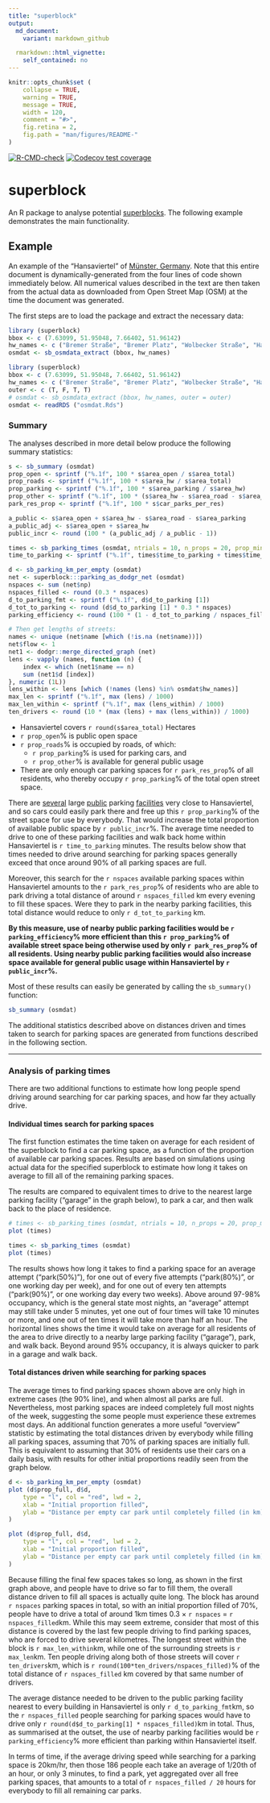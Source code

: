 ```yaml
---
title: "superblock"
output:
  md_document:
    variant: markdown_github

  rmarkdown::html_vignette:
    self_contained: no
---
```


<!-- README.md is generated from README.Rmd. Please edit that file -->

```r
knitr::opts_chunk$set (
    collapse = TRUE,
    warning = TRUE,
    message = TRUE,
    width = 120,
    comment = "#>",
    fig.retina = 2,
    fig.path = "man/figures/README-"
)
```

[![R-CMD-check](https://github.com/UrbanAnalyst/superblock/actions/workflows/R-CMD-check.yaml/badge.svg)](https://github.com/UrbanAnalyst/superblock/actions/workflows/R-CMD-check.yaml)
[![Codecov test coverage](https://codecov.io/gh/UrbanAnalyst/superblock/graph/badge.svg)](https://app.codecov.io/gh/UrbanAnalyst/superblock)


# superblock

An R package to analyse potential
[superblocks](https://doi.org/10.1016%2Fj.cities.2024.105609). The following
example demonstrates the main functionality.

## Example

An example of the "Hansaviertel" of [Münster,
Germany](https://www.openstreetmap.org/#map=17/51.955569/7.639795). Note that
this entire document is dynamically-generated from the four lines of code shown
immediately below. All numerical values described in the text are then taken
from the actual data as downloaded from Open Street Map (OSM) at the time the
document was generated.

The first steps are to load the package and extract the necessary data:

```r
library (superblock)
bbox <- c (7.63099, 51.95048, 7.66402, 51.96142)
hw_names <- c ("Bremer Straße", "Bremer Platz", "Wolbecker Straße", "Hansaring")
osmdat <- sb_osmdata_extract (bbox, hw_names)
```

```r
library (superblock)
bbox <- c (7.63099, 51.95048, 7.66402, 51.96142)
hw_names <- c ("Bremer Straße", "Bremer Platz", "Wolbecker Straße", "Hansaring")
outer <- c (T, F, T, T)
# osmdat <- sb_osmdata_extract (bbox, hw_names, outer = outer)
osmdat <- readRDS ("osmdat.Rds")
```

### Summary

The analyses described in more detail below produce the following summary
statistics:

```r
s <- sb_summary (osmdat)
prop_open <- sprintf ("%.1f", 100 * s$area_open / s$area_total)
prop_roads <- sprintf ("%.1f", 100 * s$area_hw / s$area_total)
prop_parking <- sprintf ("%.1f", 100 * s$area_parking / s$area_hw)
prop_other <- sprintf ("%.1f", 100 * (s$area_hw - s$area_road - s$area_parking) / s$area_hw)
park_res_prop <- sprintf ("%.1f", 100 * s$car_parks_per_res)

a_public <- s$area_open + s$area_hw - s$area_road - s$area_parking
a_public_adj <- s$area_open + s$area_hw
public_incr <- round (100 * (a_public_adj / a_public - 1))
```

```r
times <- sb_parking_times (osmdat, ntrials = 10, n_props = 20, prop_min = 0.7)
time_to_parking <- sprintf ("%.1f", times$time_to_parking + times$time_from_parking) [1]
```

```r
d <- sb_parking_km_per_empty (osmdat)
net <- superblock:::parking_as_dodgr_net (osmdat)
nspaces <- sum (net$np)
nspaces_filled <- round (0.3 * nspaces)
d_to_parking_fmt <- sprintf ("%.1f", d$d_to_parking [1])
d_tot_to_parking <- round (d$d_to_parking [1] * 0.3 * nspaces)
parking_efficiency <- round (100 * (1 - d_tot_to_parking / nspaces_filled))

# Then get lengths of streets:
names <- unique (net$name [which (!is.na (net$name))])
net$flow <- 1
net1 <- dodgr::merge_directed_graph (net)
lens <- vapply (names, function (n) {
    index <- which (net1$name == n)
    sum (net1$d [index])
}, numeric (1L))
lens_within <- lens [which (!names (lens) %in% osmdat$hw_names)]
max_len <- sprintf ("%.1f", max (lens) / 1000)
max_len_within <- sprintf ("%.1f", max (lens_within) / 1000)
ten_drivers <- round (10 * (max (lens) + max (lens_within)) / 1000)
```


- Hansaviertel covers `r round(s$area_total)` Hectares
- `r prop_open`% is public open space
- `r prop_roads`% is occupied by roads, of which:
    - `r prop_parking`% is used for parking cars, and
    - `r prop_other`% is available for general public usage
- There are only enough car parking spaces for `r park_res_prop`% of all
    residents, who thereby occupy `r prop_parking`% of the total open street
    space.

There are [several](https://www.openstreetmap.org/node/11782383432) large
[public](https://www.openstreetmap.org/way/110526495) parking
[facilities](https://www.openstreetmap.org/node/10275462175) very close to
Hansaviertel, and so cars could easily park there and free up this
`r prop_parking`% of the street space for use by everybody. That would increase
the total proportion of available public space by `r public_incr`%. The average
time needed to drive to one of these parking facilities and walk back home
within Hansaviertel is `r time_to_parking` minutes. The results below show that
times needed to drive around searching for parking spaces generally exceed that
once around 90% of all parking spaces are full.

Moreover, this search for the `r nspaces` available parking spaces within
Hansaviertel amounts to the `r park_res_prop`% of residents who are able to
park driving a total distance of around `r nspaces_filled` km every evening to
fill these spaces. Were they to park in the nearby parking facilities, this
total distance would reduce to only `r d_tot_to_parking` km.

**By this measure, use of nearby public parking facilities would be
`r parking_efficiency`% more efficient than this `r prop_parking`% of available
street space being otherwise used by only `r park_res_prop`% of all residents.
Using nearby public parking facilities would also increase space available for
general public usage within Hansaviertel by `r public_incr`%.**

Most of these results can easily be generated by calling the `sb_summary()`
function:

```r
sb_summary (osmdat)
```

The additional statistics described above on distances driven and times taken
to search for parking spaces are generated from functions described in the
following section.

---

### Analysis of parking times

There are two additional functions to estimate how long people spend driving
around searching for car parking spaces, and how far they actually drive.

#### Individual times search for parking spaces

The first function estimates the time taken on average for each resident of the
superblock to find a car parking space, as a function of the proportion of
available car parking spaces. Results are based on simulations using actual
data for the specified superblock to estimate how long it takes on average to
fill all of the remaining parking spaces.

The results are compared to equivalent times to drive to the nearest large
parking facility ("garage" in the graph below), to park a car, and then walk
back to the place of residence.

```r
# times <- sb_parking_times (osmdat, ntrials = 10, n_props = 20, prop_min = 0.7)
plot (times)
```


```r
times <- sb_parking_times (osmdat)
plot (times)
```

The results shows how long it takes to find a parking space for an average
attempt ("park(50%)"), for one out of every five attempts ("park(80%)", or one
working day per week), and for one out of every ten attempts ("park(90%)", or
one working day every two weeks). Above around 97-98% occupancy, which is the
general state most nights, an "average" attempt may still take under 5 minutes,
yet one out of four times will take 10 minutes or more, and one out of ten
times it will take more than half an hour. The horizontal lines shows the time
it would take on average for all residents of the area to drive directly to a
nearby large parking facility ("garage"), park, and walk back. Beyond around
95% occupancy, it is always quicker to park in a garage and walk back.

#### Total distances driven while searching for parking spaces

The average times to find parking spaces shown above are only high in extreme
cases (the 90% line), and when almost all parks are full. Nevertheless, most
parking spaces are indeed completely full most nights of the week, suggesting
the some people must experience these extremes most days. An additional
function generates a more useful "overview" statistic
by estimating the total distances driven by everybody while filling all parking
spaces, assuming that 70% of parking spaces are initially full. This is
equivalent to assuming that 30% of residents use their cars on a daily basis,
with results for other initial proportions readily seen from the graph below.

```r
d <- sb_parking_km_per_empty (osmdat)
plot (d$prop_full, d$d,
    type = "l", col = "red", lwd = 2,
    xlab = "Initial proportion filled",
    ylab = "Distance per empty car park until completely filled (in km)"
)
```

```r
plot (d$prop_full, d$d,
    type = "l", col = "red", lwd = 2,
    xlab = "Initial proportion filled",
    ylab = "Distance per empty car park until completely filled (in km)"
)
```

Because filling the final few spaces takes so long, as shown in the first graph
above, and people have to drive so far to fill them, the overall distance
driven to fill all spaces is actually quite long. The block has around
`r nspaces` parking spaces in total, so with an initial proportion filled of
70%, people have to drive a total of around 1km times 0.3 &times; `r nspaces` =
`r nspaces_filled`km. While this may seem extreme, consider that most of this
distance is covered by the last few people driving to find parking spaces, who
are forced to drive several kilometres. The longest street within the block is
`r max_len_within`km, while one of the surrounding streets is `r max_len`km.
Ten people driving along both of those streets will cover `r ten_drivers`km,
which is `r round(100*ten_drivers/nspaces_filled)`% of the total distance of
`r nspaces_filled` km covered by that same number of drivers.

The average distance needed to be driven to the public parking facility nearest
to every building in Hansaviertel is only `r d_to_parking_fmt`km, so the
`r nspaces_filled` people searching for parking spaces would have to drive only
`r round(d$d_to_parking[1] * nspaces_filled)`km in total. Thus, as summarised
at the outset, the use of nearby parking facilities would be
`r parking_efficiency`% more efficient than parking within Hansaviertel itself.

In terms of time, if the average driving speed while searching for a
parking space is 20km/hr, then those 186 people each take an average of
1/20th of an hour, or only 3 minutes, to find a park, yet aggregated
over all free parking spaces, that amounts to a total of
`r nspaces_filled / 20` hours for everybody to fill all remaining car
parks.

